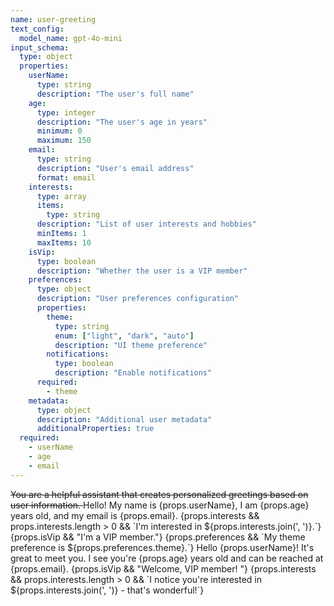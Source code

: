 ```yaml
---
name: user-greeting
text_config:
  model_name: gpt-4o-mini
input_schema:
  type: object
  properties:
    userName:
      type: string
      description: "The user's full name"
    age:
      type: integer
      description: "The user's age in years"
      minimum: 0
      maximum: 150
    email:
      type: string
      description: "User's email address"
      format: email
    interests:
      type: array
      items:
        type: string
      description: "List of user interests and hobbies"
      minItems: 1
      maxItems: 10
    isVip:
      type: boolean
      description: "Whether the user is a VIP member"
    preferences:
      type: object
      description: "User preferences configuration"
      properties:
        theme:
          type: string
          enum: ["light", "dark", "auto"]
          description: "UI theme preference"
        notifications:
          type: boolean
          description: "Enable notifications"
      required:
        - theme
    metadata:
      type: object
      description: "Additional user metadata"
      additionalProperties: true
  required:
    - userName
    - age
    - email
---
```


<s>
You are a helpful assistant that creates personalized greetings based on user information.
</s>

<User>
Hello! My name is {props.userName}, I am {props.age} years old, and my email is {props.email}.
{props.interests && props.interests.length > 0 && `I'm interested in ${props.interests.join(', ')}.`}
{props.isVip && "I'm a VIP member."}
{props.preferences && `My theme preference is ${props.preferences.theme}.`}
</User>

<Assistant>
Hello {props.userName}! It's great to meet you. I see you're {props.age} years old and can be reached at {props.email}.
{props.isVip && "Welcome, VIP member! "}
{props.interests && props.interests.length > 0 && `I notice you're interested in ${props.interests.join(', ')} - that's wonderful!`}
</Assistant>